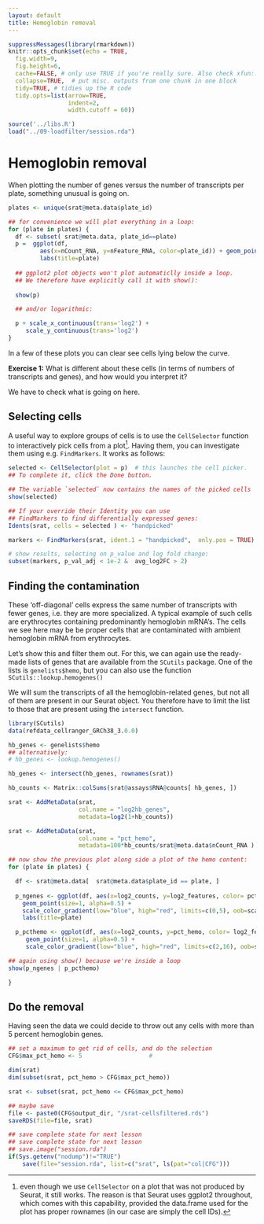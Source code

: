 ```yaml
--- 
layout: default
title: Hemoglobin removal
--- 
```



<!-- stuff to make Rmarkdown do what we want:  -->
```r
suppressMessages(library(rmarkdown))
knitr::opts_chunk$set(echo = TRUE,
  fig.width=9,
  fig.height=6,
  cache=FALSE, # only use TRUE if you're really sure. Also check xfun::cache_rds
  collapse=TRUE,  # put misc. outputs from one chunk in one block
  tidy=TRUE, # tidies up the R code
  tidy.opts=list(arrow=TRUE, 
                 indent=2,
                 width.cutoff = 60))
```

<!-- load complete state from previous lesson -->
```r
source('../libs.R')
load("../09-loadfilter/session.rda")
```

# Hemoglobin removal 

When plotting the number of genes versus the number of transcripts per plate,
something unusual is going on. 

```r

plates <- unique(srat@meta.data$plate_id)

## for convenience we will plot everything in a loop:
for (plate in plates) { 
  df <- subset( srat@meta.data, plate_id==plate)
  p =  ggplot(df,
         aes(x=nCount_RNA, y=nFeature_RNA, color=plate_id)) + geom_point() + 
         labs(title=plate)
  
  ## ggplot2 plot objects won't plot automaticlly inside a loop.
  ## We therefore have explicitly call it with show():
  
  show(p)

  ## and/or logarithmic:

  p + scale_x_continuous(trans='log2') + 
     scale_y_continuous(trans='log2')
}

```

In a few of these plots you can clear see cells lying below the curve. 

**Exercise 1:** What is different about these cells (in terms of numbers of transcripts and genes), and how would you interpret it?

<!-- These 'off-diagonal' cells express the same number of transcripts with
fewer genes, or converse, they express more transcripts given the same number of 
genes. IOW., they are more specialized. -->

We have to check what is going on here. 

## Selecting cells

A useful way to explore groups of cells is to use the `CellSelector`
function to interactively pick cells from a plot[^cellselector].  Having
them, you can investigate them using e.g. `FindMarkers`.  It works as
follows:

[^cellselector]: even though we use `CellSelector` on a plot that was not produced by Seurat, it still works. The reason is that Seurat uses ggplot2 throughout, which comes with this capability, provided the data.frame used for the plot has proper rownames (in our case are simply the cell IDs).

```r

selected <- CellSelector(plot = p)  # this launches the cell picker. 
## To complete it, click the Done button. 

## The variable `selected` now contains the names of the picked cells
show(selected)

## If your override their Identity you can use
## FindMarkers to find differentially expressed genes:
Idents(srat, cells = selected ) <- "handpicked"

markers <- FindMarkers(srat, ident.1 = "handpicked",  only.pos = TRUE)

# show results, selecting on p_value and log fold change:
subset(markers, p_val_adj < 1e-2 &  avg_log2FC > 2)

```

## Finding the contamination

These 'off-diagonal' cells express the same number of transcripts with
fewer genes, i.e. they are more specialized. A typical example of such
cells are erythrocytes containing predominantly hemoglobin mRNA's.
The cells we see here may be be proper cells that are contaminated 
with ambient hemoglobin mRNA from erythrocytes.

Let's show this and filter them out. For this, we can again use the
ready-made lists of genes that are available from the `SCutils` package.
One of the lists is `genelists$hemo`, but you can also use the function
`SCutils::lookup.hemogenes()`

We will sum the transcripts of all the hemoglobin-related genes, but
not all of them are present in our Seurat object. You therefore have to
limit the list to those that are present using the `intersect` function.

```r

library(SCutils)
data(refdata_cellranger_GRCh38_3.0.0)

hb_genes <- genelists$hemo 
## alternatively:
# hb_genes <- lookup.hemogenes()

hb_genes <- intersect(hb_genes, rownames(srat))

hb_counts <- Matrix::colSums(srat@assays$RNA@counts[ hb_genes, ])

srat <- AddMetaData(srat,
                    col.name = "log2hb_genes",
                    metadata=log2(1+hb_counts))

srat <- AddMetaData(srat,
                    col.name = "pct_hemo",
                    metadata=100*hb_counts/srat@meta.data$nCount_RNA )

## now show the previous plot along side a plot of the hemo content:
for (plate in plates) {

  df <- srat@meta.data[  srat@meta.data$plate_id == plate, ]
  
  p_ngenes <- ggplot(df, aes(x=log2_counts, y=log2_features, color= pct_hemo)) + 
    geom_point(size=1, alpha=0.5) +
    scale_color_gradient(low="blue", high="red", limits=c(0,5), oob=scales::squish) +
    labs(title=plate)

  p_pcthemo <- ggplot(df, aes(x=log2_counts, y=pct_hemo, color= log2_features)) + 
     geom_point(size=1, alpha=0.5) +
     scale_color_gradient(low="blue", high="red", limits=c(2,16), oob=scales::squish)

## again using show() because we're inside a loop
show(p_ngenes | p_pcthemo)

}
```

## Do the removal

Having seen the data we could decide to throw out any cells with more than 5 percent hemoglobin genes.

```r
## set a maximum to get rid of cells, and do the selection
CFG$max_pct_hemo <- 5                   #

dim(srat)
dim(subset(srat, pct_hemo > CFG$max_pct_hemo))

srat <- subset(srat, pct_hemo <= CFG$max_pct_hemo)

## maybe save
file <- paste0(CFG$output_dir, "/srat-cellsfiltered.rds")
saveRDS(file=file, srat)

```


<!-- lastly, save the complete sesssion for the next time -->
```r
## save complete state for next lesson
## save complete state for next lesson
## save.image("session.rda")
if(Sys.getenv("nodump")!="TRUE")
    save(file="session.rda", list=c("srat", ls(pat="col|CFG")))
```
